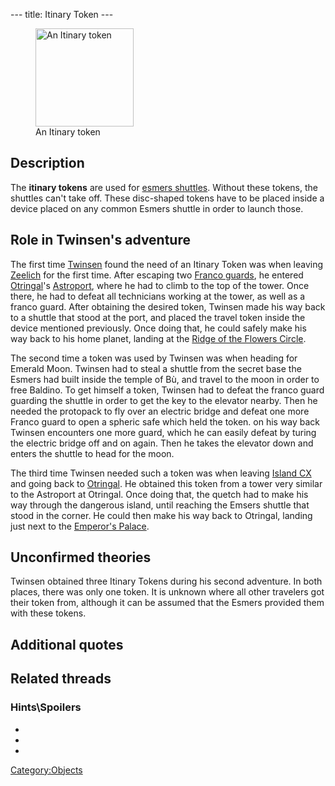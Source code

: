 ---
title: Itinary Token
---

[[Image:Itinary_token.png|right|157px|thumb|An Itinary token]]

{{Quote|
Quote=The travel token allows to program the destination of an Esmer shuttle. Without it, the spacecraft cannot take off.|
Character=Official description}}

==Description==
The '''itinary tokens''' are used for [[Esmer shuttle|esmers shuttles]]. Without these tokens, the shuttles can't take off. These disc-shaped tokens have to be placed inside a device placed on any common Esmers shuttle in order to launch those.

==Role in Twinsen's adventure==
The first time [[Twinsen]] found the need of an Itinary Token was when leaving [[Zeelich]] for the first time. After escaping two [[Franco guards]], he entered [[Otringal]]'s [[Astroport]], where he had to climb to the top of the tower. Once there, he had to defeat all technicians working at the tower, as well as a franco guard. After obtaining the desired token, Twinsen made his way back to a shuttle that stood at the port, and placed the travel token inside the device mentioned previously. Once doing that, he could safely make his way back to his home planet, landing at the [[Ridge of the Flowers Circle]].

The second time a token was used by Twinsen was when heading for Emerald Moon. Twinsen had to steal a shuttle from the secret base the Esmers had built inside the temple of Bù, and travel to the moon in order to free Baldino. To get himself a token, Twinsen had to defeat the franco guard guarding the shuttle in order to get the key to the elevator nearby. Then he needed the protopack to fly over an electric bridge and defeat one more Franco guard to open a spheric safe which held the token. on his way back Twinsen encounters one more guard, which he can easily defeat by turing the electric bridge off and on again.
Then he takes the elevator down and enters the shuttle to head for the moon.

The third time Twinsen needed such a token was when leaving [[Island CX]] and going back to [[Otringal]]. He obtained this token from a tower very similar to the Astroport at Otringal. Once doing that, the quetch had to make his way through the dangerous island, until reaching the Emsers shuttle that stood in the corner. He could then make his way back to Otringal, landing just next to the [[Emperor's Palace]].

==Unconfirmed theories==
Twinsen obtained three Itinary Tokens during his second adventure. In both places, there was only one token. It is unknown where all other travelers got their token from, although it can be assumed that the Esmers provided them with these tokens.

==Additional quotes==
{{Quote|
Quote=You have found a itinary token. You can now use an Esmer shuttle.|
Character=When Twinsen found a token}}
{{Quote|
Quote=There's a piece missing here, something disc-shaped. I guess it allows the shuttle to take off.|
Character=Twinsen}}

==Related threads==
===Hints\Spoilers===
* {{thread|id=11110|title=LBA2 Bug - Itinerary Token}}
* {{thread|id=11011|title=Disc in Zeelich}}
* {{thread|id=10415|title=LBA 2 Goofs}}

[[Category:Objects]]